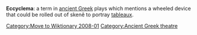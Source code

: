 [[Category:Move to Wiktionary 2008-01]] 
'''Eccyclema''': a term in [[Ancient Greece|ancient Greek]] plays which mentions a wheeled device that could be rolled out of skenê to portray [[Tableau vivant|tableaux]].

[[Category:Ancient Greek theatre]]
{{theater-stub}}